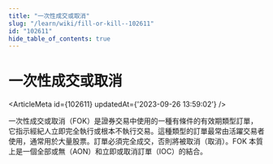 ```yaml
---
title: "一次性成交或取消"
slug: "/learn/wiki/fill-or-kill--102611"
id: "102611"
hide_table_of_contents: true
---
```



# 一次性成交或取消

<ArticleMeta id={102611} updatedAt={'2023-09-26 13:59:02'} />
<div className='border-solid border-b border-t-0 my-4 border-[var(--ifm-color-gray-300)]' />

一次性成交或取消（FOK）是證券交易中使用的一種有條件的有效期類型訂單，它指示經紀人立即完全執行或根本不執行交易。這種類型的訂單最常由活躍交易者使用，通常用於大量股票。訂單必須完全成交，否則將被取消（取消）。FOK 本質上是一個全部或無（AON）和立即或取消訂單（IOC）的結合。
